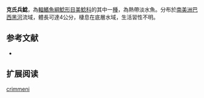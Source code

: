 {{Speciesbox
| name = 克氏兵鯰
| image =  
| image_width = 250px
| image_caption = 
| status = NE
| status_system = IUCN3.1
| genus = Corydoras
| species = crimmeni
| authority = [[Grant|Grant]], 1997
| synonyms =  
}}

'''克氏兵鯰'''，為[[輻鰭魚綱|輻鰭魚綱]][[鯰形目|鯰形目]][[美鯰科|美鯰科]]的其中一[[種|種]]，為熱帶淡水魚。分布於[[南美洲|南美洲]][[巴西|巴西]][[黑河|黑河]]流域，體長可達4公分，棲息在底層水域，生活習性不明。

==参考文献==
*{{FishBase_species|genus=Corydoras|species=crimmeni|year=2014|month=11}}

== 扩展阅读 ==
{{refbegin}}
{{wikispecies-inline|Corydoras crimmeni|克氏兵鯰}}
{{refend}}
{{Taxonbar|from=Q5538829}}

[[Category:兵鯰屬|crimmeni]]